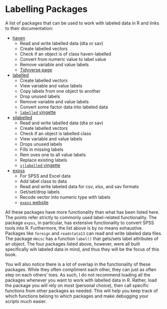 # Labelling Packages

A list of packages that can be used to work with labeled data in R and links to their documentation:

* [haven](https://cran.r-project.org/web/packages/haven/haven.pdf)
  * Read and write labelled data (dta or sav)
  * Create labelled vectors
  * Check if an object is of class haven-labelled
  * Convert from numeric value to label value
  * Remove variable and value labels
  * [Tidyverse page](https://haven.tidyverse.org/)
* [labelled](https://cran.r-project.org/web/packages/labelled/labelled.pdf)
  * Create labelled vectors
  * View variable and value labels
  * Copy labels from one object to another
  * Drop unused labels
  * Remove variable and value labels
  * Convert some factor data into labeled data
  * [`labelled` vingette](https://cran.r-project.org/web/packages/labelled/vignettes/intro_labelled.html)
* [sjlabelled](https://cran.r-project.org/web/packages/sjlabelled/sjlabelled.pdf)
  * Read and write labelled data (dta or sav)
  * Create labelled vectors
  * Check if an object is labelled class
  * View variable and value labels
  * Drops unused labels
  * Fills in missing labels
  * Rem oves one to all value labels
  * Replace existing labels
  * [`sjlabelled` vingette](https://strengejacke.github.io/sjlabelled/articles/labelleddata.html)
* [expss](https://cran.r-project.org/web/packages/expss/expss.pdf)
  * For SPSS and Excel data
  * Add label class to data
  * Read and write labeled data for csv, xlsx, and sav formats
  * Get/set/drop labels
  * Recode vector into numeric type with labels
  * [`expss` website](https://gdemin.github.io/expss/)
  
All these packages have more functionality than what has been listed here. The points refer strictly to commonly used label-related functionality. The package `expss`, in particular, has extensive functionality to convert SPSS tools into R. Furthermore, the list above is by no means exhaustive. Packages like `foreign` and `readstata13` can read and write labeled data files. The package `Hmisc` has a function `label()` that gets/sets label attributes of an object. The four packages listed above, however, were all built specifically wih labeled data in mind, and thus they will be the focus of this book.

You will also notice there is a lot of overlap in the functionality of these packages. While they often compliment each other, they can just as often step on each others' toes. As such, I do not recommend loading all the packages whenever you want to work with labelled data in R. Rather, load the package you will rely on most (personal choice), then call specific functions from other packages as needed. This will help you keep track of which functions belong to which packages and make debugging your scripts much easier.

